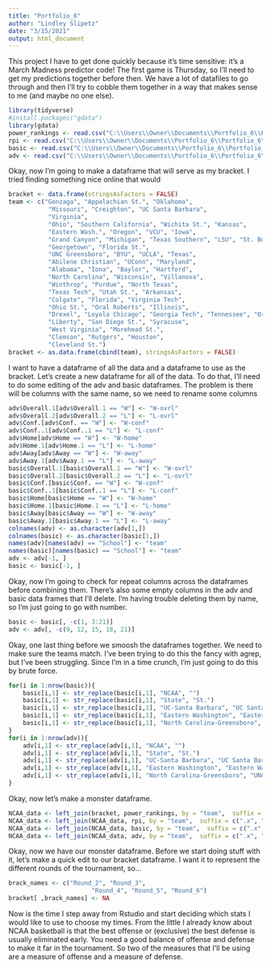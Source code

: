 ```yaml
---
title: "Portfolio_6"
author: "Lindley Slipetz"
date: "3/15/2021"
output: html_document
---
```


This project I have to get done quickly because it's time sensitive: it's a March Madness predictor code! The first game is Thursday, so I'll need to get my predictions together before then. We have a lot of datafiles to go through and then I'll try to cobble them together in a way that makes sense to me (and maybe no one else). 

```r
library(tidyverse)
#install.packages("gdata")
library(gdata)
power_rankings <- read.csv("C:\\Users\\Owner\\Documents\\Portfolio_6\\Portfolio_6\\data\\power_rankings.txt", header = TRUE, stringsAsFactors = FALSE)
rpi <- read.csv("C:\\Users\\Owner\\Documents\\Portfolio_6\\Portfolio_6\\data\\rpi.txt", header = TRUE, stringsAsFactors = FALSE)
basic <- read.csv("C:\\Users\\Owner\\Documents\\Portfolio_6\\Portfolio_6\\data\\basic_stats.txt", header = TRUE, stringsAsFactors = FALSE)
adv <- read.csv("C:\\Users\\Owner\\Documents\\Portfolio_6\\Portfolio_6\\data\\adv_stats.txt", header = TRUE, stringsAsFactors = FALSE)
```

Okay, now I'm going to make a dataframe that will serve as my bracket. I tried finding something nice online that would 
```r
bracket <- data.frame(stringsAsFactors = FALSE)
team <- c("Gonzaga", "Appalachian St.", "Oklahoma",
           "Missouri", "Creighton", "UC Santa Barbara",  
           "Virginia",
           "Ohio", "Southern California", "Wichita St.", "Kansas", 
           "Eastern Wash.", "Oregon", "VCU", "Iowa",
           "Grand Canyon", "Michigan", "Texas Southern", "LSU", "St. Bonaventure", "Colorado",
           "Georgetown", "Florida St.", 
           "UNC Greensboro", "BYU", "UCLA", "Texas",
           "Abilene Christian", "UConn", "Maryland",
           "Alabama", "Iona", "Baylor", "Hartford",
           "North Carolina", "Wisconsin", "Villanova",
           "Winthrop", "Purdue", "North Texas", 
           "Texas Tech", "Utah St.", "Arkansas",
           "Colgate", "Florida", "Virginia Tech",
           "Ohio St.", "Oral Roberts", "Illinois",
           "Drexel", "Loyola Chicago", "Georgia Tech", "Tennessee", "Oregon St.", "Oklahoma St.",
           "Liberty", "San Diego St.", "Syracuse",
           "West Virginia", "Morehead St.",
           "Clemson", "Rutgers", "Houston",
           "Cleveland St.")
bracket <- as.data.frame(cbind(team), stringsAsFactors = FALSE)
```

I want to have a dataframe of all the data and a dataframe to use as the bracket. Let's create a new dataframe for all of the data. To do that, I'll need to do some editing of the adv and basic dataframes. The problem is there will be columns with the same name, so we need to rename some columns

```r
adv$Overall.1[adv$Overall.1 == "W"] <- "W-ovrl"
adv$Overall.2[adv$Overall.2 == "L"] <- "L-ovrl"
adv$Conf.[adv$Conf. == "W"] <- "W-conf"
adv$Conf..1[adv$Conf..1 == "L"] <- "L-conf"
adv$Home[adv$Home == "W"] <- "W-home"
adv$Home.1[adv$Home.1 == "L"] <- "L-home"
adv$Away[adv$Away == "W"] <- "W-away"
adv$Away.1[adv$Away.1 == "L"] <- "L-away"
basic$Overall.1[basic$Overall.1 == "W"] <- "W-ovrl"
basic$Overall.2[basic$Overall.2 == "L"] <- "L-ovrl"
basic$Conf.[basic$Conf. == "W"] <- "W-conf"
basic$Conf..1[basic$Conf..1 == "L"] <- "L-conf"
basic$Home[basic$Home == "W"] <- "W-home"
basic$Home.1[basic$Home.1 == "L"] <- "L-home"
basic$Away[basic$Away == "W"] <- "W-away"
basic$Away.1[basic$Away.1 == "L"] <- "L-away"
colnames(adv) <- as.character(adv[1,])
colnames(basic) <- as.character(basic[1,])
names(adv)[names(adv) == "School"] <- "team"
names(basic)[names(basic) == "School"] <- "team"
adv <- adv[-1, ] 
basic <- basic[-1, ] 
```

Okay, now I'm going to check for repeat columns across the dataframes before combining them. There's also some empty columns in the adv and basic data frames that I'll delete. I'm having trouble deleting them by name, so I'm just going to go with number.


```r
basic <- basic[, -c(1, 3:21)]
adv <- adv[, -c(9, 12, 15, 18, 21)] 
```

Okay, one last thing before we smoosh the dataframes together. We need to make sure the teams match. I've been trying to do this the fancy with agrep, but I've been struggling. Since I'm in a time crunch, I'm just going to do this by brute force. 
```r
for(i in 1:nrow(basic)){
    basic[i,1] <- str_replace(basic[i,1], "NCAA", "")
    basic[i,1] <- str_replace(basic[i,1], "State", "St.")
    basic[i,1] <- str_replace(basic[i,1], "UC-Santa Barbara", "UC Santa Barbara")
    basic[i,1] <- str_replace(basic[i,1], "Eastern Washington", "Eastern Wash.")
    basic[i,1] <- str_replace(basic[i,1], "North Carolina-Greensboro", "UNC Greensboro")
}
for(i in 1:nrow(adv)){
    adv[i,1] <- str_replace(adv[i,1], "NCAA", "")
    adv[i,1] <- str_replace(adv[i,1], "State", "St.")
    adv[i,1] <- str_replace(adv[i,1], "UC-Santa Barbara", "UC Santa Barbara")
    adv[i,1] <- str_replace(adv[i,1], "Eastern Washington", "Eastern Wash.")
    adv[i,1] <- str_replace(adv[i,1], "North Carolina-Greensboro", "UNC Greensboro")
}

```
Okay, now let's make a monster dataframe. 

```r
NCAA_data <- left_join(bracket, power_rankings, by = "team",  suffix = c(".x", ".y"))
NCAA_data <- left_join(NCAA_data, rpi, by = "team",  suffix = c(".x", ".y"))
NCAA_data <- left_join(NCAA_data, basic, by = "team",  suffix = c(".x", ".y"))
NCAA_data <- left_join(NCAA_data, adv, by = "team",  suffix = c(".x", ".y"))
```

Okay, now we have our monster dataframe. Before we start doing stuff with it, let's make a quick edit to our bracket dataframe. I want it to represent the different rounds of the tournament, so...

```r
brack_names <- c("Round_2", "Round_3",
                       "Round_4", "Round_5", "Round_6")
bracket[ ,brack_names] <- NA

```
Now is the time I step away from Rstudio and start deciding which stats I would like to use to choose my times. From the little I already know about NCAA basketball is that the best offense or (exclusive) the best defense is usually eliminated early. You need a good balance of offense and defense to make it far in the tournament. So two of the measures that I'll be using are a measure of offense and a measure of defense.